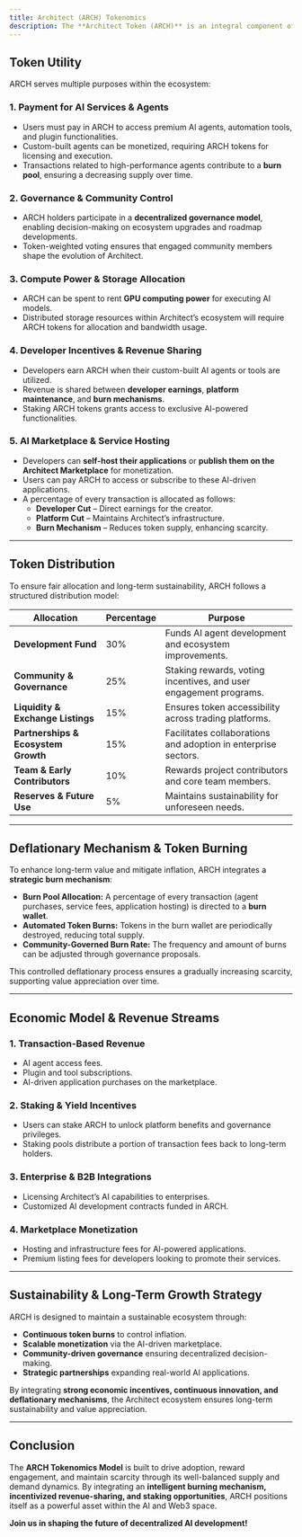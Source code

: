 ```yaml
---
title: Architect (ARCH) Tokenomics
description: The **Architect Token (ARCH)** is an integral component of the Architect ecosystem, providing transactional and governance utility while ensuring sustainable economic incentives. The tokenomics model is designed to drive adoption, create value, and maintain a deflationary supply through strategic token burning mechanisms.
---
```


## **Token Utility**

ARCH serves multiple purposes within the ecosystem:

### **1. Payment for AI Services & Agents**

- Users must pay in ARCH to access premium AI agents, automation tools, and plugin functionalities.
- Custom-built agents can be monetized, requiring ARCH tokens for licensing and execution.
- Transactions related to high-performance agents contribute to a **burn pool**, ensuring a decreasing supply over time.

### **2. Governance & Community Control**

- ARCH holders participate in a **decentralized governance model**, enabling decision-making on ecosystem upgrades and roadmap developments.
- Token-weighted voting ensures that engaged community members shape the evolution of Architect.

### **3. Compute Power & Storage Allocation**

- ARCH can be spent to rent **GPU computing power** for executing AI models.
- Distributed storage resources within Architect’s ecosystem will require ARCH tokens for allocation and bandwidth usage.

### **4. Developer Incentives & Revenue Sharing**

- Developers earn ARCH when their custom-built AI agents or tools are utilized.
- Revenue is shared between **developer earnings**, **platform maintenance**, and **burn mechanisms**.
- Staking ARCH tokens grants access to exclusive AI-powered functionalities.

### **5. AI Marketplace & Service Hosting**

- Developers can **self-host their applications** or **publish them on the Architect Marketplace** for monetization.
- Users can pay ARCH to access or subscribe to these AI-driven applications.
- A percentage of every transaction is allocated as follows:
  - **Developer Cut** – Direct earnings for the creator.
  - **Platform Cut** – Maintains Architect’s infrastructure.
  - **Burn Mechanism** – Reduces token supply, enhancing scarcity.

---

## **Token Distribution**

To ensure fair allocation and long-term sustainability, ARCH follows a structured distribution model:

| **Allocation**                      | **Percentage** | **Purpose**                                                       |
| ----------------------------------- | -------------- | ----------------------------------------------------------------- |
| **Development Fund**                | 30%            | Funds AI agent development and ecosystem improvements.            |
| **Community & Governance**          | 25%            | Staking rewards, voting incentives, and user engagement programs. |
| **Liquidity & Exchange Listings**   | 15%            | Ensures token accessibility across trading platforms.             |
| **Partnerships & Ecosystem Growth** | 15%            | Facilitates collaborations and adoption in enterprise sectors.    |
| **Team & Early Contributors**       | 10%            | Rewards project contributors and core team members.               |
| **Reserves & Future Use**           | 5%             | Maintains sustainability for unforeseen needs.                    |

---

## **Deflationary Mechanism & Token Burning**

To enhance long-term value and mitigate inflation, ARCH integrates a **strategic burn mechanism**:

- **Burn Pool Allocation:** A percentage of every transaction (agent purchases, service fees, application hosting) is directed to a **burn wallet**.
- **Automated Token Burns:** Tokens in the burn wallet are periodically destroyed, reducing total supply.
- **Community-Governed Burn Rate:** The frequency and amount of burns can be adjusted through governance proposals.

This controlled deflationary process ensures a gradually increasing scarcity, supporting value appreciation over time.

---

## **Economic Model & Revenue Streams**

### **1. Transaction-Based Revenue**

- AI agent access fees.
- Plugin and tool subscriptions.
- AI-driven application purchases on the marketplace.

### **2. Staking & Yield Incentives**

- Users can stake ARCH to unlock platform benefits and governance privileges.
- Staking pools distribute a portion of transaction fees back to long-term holders.

### **3. Enterprise & B2B Integrations**

- Licensing Architect’s AI capabilities to enterprises.
- Customized AI development contracts funded in ARCH.

### **4. Marketplace Monetization**

- Hosting and infrastructure fees for AI-powered applications.
- Premium listing fees for developers looking to promote their services.

---

## **Sustainability & Long-Term Growth Strategy**

ARCH is designed to maintain a sustainable ecosystem through:

- **Continuous token burns** to control inflation.
- **Scalable monetization** via the AI-driven marketplace.
- **Community-driven governance** ensuring decentralized decision-making.
- **Strategic partnerships** expanding real-world AI applications.

By integrating **strong economic incentives, continuous innovation, and deflationary mechanisms**, the Architect ecosystem ensures long-term sustainability and value appreciation.

---

## **Conclusion**

The **ARCH Tokenomics Model** is built to drive adoption, reward engagement, and maintain scarcity through its well-balanced supply and demand dynamics. By integrating an **intelligent burning mechanism, incentivized revenue-sharing, and staking opportunities**, ARCH positions itself as a powerful asset within the AI and Web3 space.

**Join us in shaping the future of decentralized AI development!**
